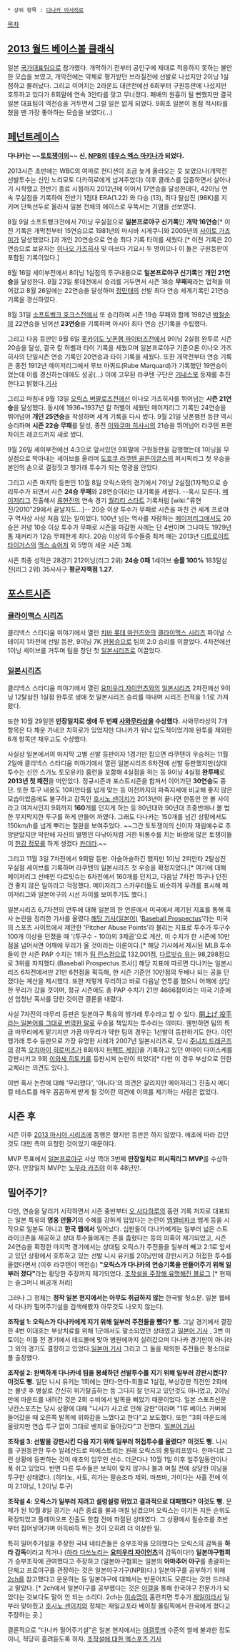  * 상위 항목 : [[다나카 마사히로]]

[[목차]]
== [[2013 월드 베이스볼 클래식]] ==
일본 [[국가대표]]팀으로 참가했다. 개막하기 전부터 공인구에 제대로 적응하지 못하는 불안한 모습을 보였고, 개막전에는 약체로 평가받던 브라질전에 선발로 나섰지만 2이닝 1실점하고 물러났다. 그리고 이어지는 2라운드 대만전에선 6회부터 구원등판에 나섰지만 호투하고 있다가 8회말에 연속 3안타를 맞고 무너졌다. 패배의 원흉이 될 뻔했지만 결국 일본 대표팀이 역전승을 거두면서 그럴 일은 없게 되었다. 9회초 일본이 동점 적시타를 쳤을 땐 가장 좋아하는 모습을 보였다(...)

== [[페넌트레이스]] ==
'''다나카는 ~~[[토토]]쟁이의~~ 신, [[NPB]]의 [[데우스 엑스 마키나]]가 되었다.'''

2013시즌 초반에는 WBC의 여파로 컨디션이 조금 늦게 올라오는 듯 보였으나(개막전 선발투수는 신인 노리모토 다카히로에게 넘겨주었다) 이후 클래스를 입증하면서 살아나기 시작했고 전반기 종료 시점까지 2012년에 이어서 17연승을 달성한데다, 42이닝 연속 무실점을 기록하여 전반기 1점대 ERA(1.22) 와 다승 (13), 최다 탈삼진 (98K)를 지키며 단독선두로 올라서 일본 전체의 에이스로 우뚝서는 기염을 선보였다. 

8월 9일 소프트뱅크전에서 7이닝 무실점으로 '''일본프로야구 신기록'''인 '''개막 16연승'''[* 이전 기록은 개막전부터 15연승으로 1981년의 마시바 시게쿠니와 2005년의 [[사이토 가즈미]]가 달성했었다.]과 개인 20연승으로 연승 최다 기록 타이를 세웠다.[* 이전 기록은 20연승으로 보유자는 [[이나오 가즈히사]] 및 마쓰다 기요시 두 명이으나 이 둘은 구원등판이 포함된 기록이었다.] 

8월 16일 세이부전에서 8이닝 1실점의 투구내용으로 '''일본프로야구 신기록'''인 '''개인 21연승'''을 달성한다. 8월 23일 롯데전에서 승리를 거두면서 시즌 18승 '''무패'''째라는 업적을 이어갔고 8월 26일에는 22연승을 달성하며 [[정민태]]의 선발 최다 연승 세계기록인 21연승 기록을 경신하였다.  

8월 31일 [[소프트뱅크 호크스]]전에서 또 승리하여 시즌 19승 무패와 함께 1982년 [[박철순]]의 22연승을 넘어선 '''23연승'''을 기록하며 아시아 최다 연승 신기록을 수립했다.  

그리고 다음 등판인 9월 6일 [[홋카이도 닛폰햄 파이터즈]]전에서 9이닝 2실점 완투로 시즌 20승을 달성, 결국 칼 허벨과 타이 기록을 세웠으며 일본프로야구 기준으론 이나오 가즈히사의 단일시즌 연승 기록인 20연승과 타이 기록을 세웠다. 또한 개막전부터 연승 기록은 종전 1912년 메이저리그에서 루브 마쿼드(Rube Marquard)가 기록했던 19연승이었는데 이를 경신하는데에도 성공(...) 이에 고무된 라쿠텐 구단은 [[기네스북]] 등재를 추진한다고 밝혔다.[http://sports.news.naver.com/sports/index.nhn?category=npb&ctg=news&mod=read&office_id=117&article_id=0002373529 기사] 

그리고 마침내 9월 13일 [[오릭스 버팔로즈]]전에선 이나오 가즈히사를 뛰어넘는 '''시즌 21연승'''을 달성했다. 동시에 1936~1937년 칼 허벨이 세웠던 메이저리그 기록인 24연승을 뛰어넘어 '''개인 25연승'''을 작성하며 세계 기록을 다시 썼다. 9월 21일 닛폰햄전 등판 역시 승리하며 '''시즌 22승 무패'''를 달성, 종전 [[이와쿠마 히사시]]의 21승을 뛰어넘어 라쿠텐 프랜차이즈 레코드까지 새로 썼다. 

9월 26일 세이부전에선 4:3으로 앞서있던 9회말에 구원등판을 감행했는데 1이닝을 무실점으로 막아내는 세이브를 올리며 [[도호쿠 라쿠텐 골든이글스]]의 퍼시픽리그 첫 우승을 본인의 손으로 결정짓고 헹가래 투수가 되는 영광을 안았다. 

그리고 시즌 마지막 등판인 10월 8일 오릭스와의 경기에서 7이닝 2실점(1자책)으로 승리투수가 되면서 시즌 '''24승 무패'''와 28연승이라는 대기록을 세웠다. --혹시 모른다. [[메이저리그]] 진출해서 [[류현진]]의 연속 경기 [[퀄리티 스타트]] 기록처럼 [wiki:"류현진/2010"29에서 끝날지도...]-- 20승 이상 투수가 무패로 시즌을 마친 건 세계 프로야구 역사상 사상 처음 있는 일이었다. 100년 넘는 역사를 자랑하는 [[메이저리그]]에서도 20승은 커녕 10승 이상 투수가 무패로 시즌을 마감한 사례는 단 4번이며 그나마도 1929년 톰 재커리가 12승 무패한게 최다. 20승 이상의 투수들중 최저 패는 2013년 [[디트로이트 타이거스]]의 [[맥스 슈어저]] 외 5명이 세운 시즌 3패.

시즌 최종 성적은 28경기 212이닝(리그 2위) '''24승 0패''' 1세이브 '''승률 100%''' 183탈삼진(리그 2위) 35사사구 '''평균자책점 1.27'''.

== [[포스트시즌]] ==
=== [[클라이맥스 시리즈]] ===
클리넥스 스타디움 미야기에서 열린 [[치바 롯데 마린즈]]와의 [[클라이맥스 시리즈]] 파이널 스테이지 1차전에 선발 등판, 9이닝 7K [[완봉승]]으로 팀의 2:0 승리를 이끌었다. 4차전에선 1이닝 세이브를 거두며 팀을 창단 첫 [[일본시리즈]]로 이끌었다.

=== [[일본시리즈]] ===
클리넥스 스타디움 미야기에서 열린 [[요미우리 자이언츠]]와의 [[일본시리즈]] 2차전에선 9이닝 12탈삼진 1실점 완투로 생애 첫 일본시리즈 승리를 따내며 시리즈 전적을 1:1로 가져왔다. 

또한 10월 29일엔 '''만장일치로 생애 두 번째 [[사와무라상]]을 수상했다.''' 사와무라상의 7개 항목은 다 채운 가네코 치히로가 있었지만 다나카가 워낙 압도적이었기에 완투를 제외한 6개 항목만 채우고도 수상했다.

사실상 일본에서의 마지막 고별 선발 등판이자 1경기만 잡으면 라쿠텐이 우승하는 11월 2일에 클리넥스 스타디움 미야기에서 열린 일본시리즈 6차전에 선발 등판했지만(상대 투수는 신인 스가노 토모유키) 홈런을 포함해 4실점을 하는 등 9이닝 4실점 '''완투패'''로 '''2013년 첫 패전'''을 떠안았다. 정규시즌과 포스트시즌을 합쳐서 이어가던 '''30연승'''도 중단. 또한 투구 내용도 10피안타를 넘게 맞는 등 이전까지의 파죽지세에 비교해 좋지 않은 모습이었음에도 불구하고 감독인 [[호시노 센이치]]가 2013년이 끝나면 한동안 안 볼 사이라고 여겨서인지 9회까지 '''160'''개를 던지게 하는 등 80년대와 90년대 초중반에나 볼 법한 무지막지한 투구를 하게 만들어 까였다. 그래도 다나카는 150개를 넘긴 상황에서도 150km/h를 넘게 뿌리는 철완을 보여주었다. ~~그간 토토쟁이의 신이자 재림예수로 추앙받았지만 막판에 자신의 별명인 다낚아처럼 거한 뒤통수를 치는 바람에 많은 토쟁이들이 [[한강 정모]]를 하게 생겼다 [[카더라]].~~

그리고 11월 3일 7차전에서 9회말 등판. 아슬아슬하긴 했지만 1이닝 2피안타 2탈삼진 무실점 세이브를 기록하며 라쿠텐의 일본시리즈 첫 우승을 확정지었다.[* 여기에 대해 메이저리그 선배인 다르빗슈는 6차전에서 160개를 던지고, 다음날 7차전 15구나 던진 건 좋지 않은 일이라고 걱정했다. 메이저리그 스카우터들도 비슷하게 우려를 표시해 메이저리그와 일본야구의 시선 차이를 보여주기도 했다.] 

일본시리즈 6,7차전의 연투에 대해 일본의 한 언론에서 미국에서 제기된 지표를 통해 혹사 논란을 정리한 기사를 올렸다.[http://zasshi.news.yahoo.co.jp/article?a=20131106-00000005-number-base 해당 기사(일본어)] '[http://www.baseballprospectus.com/ Baseball Prospectus]'라는 미국의 스포츠 사이트에서 제안한 'Pitcher Abuse Points'라 불리는 지표로 투수가 투구수 100개 이상을 던졌을 때 '(투구수 - 100)의 3제곱'으로 계산, 이 수치가 한 시즌에 10만점을 넘어서면 어깨에 무리가 올 것이라는 이론이다.[* 해당 기사에서 제시된 MLB 투수들의 한 시즌 PAP 수치는 1위가 [[팀 린스컴]]으로 132,001점, [[다르빗슈 유]]는 98,298점으로 3위를 차지했다.(Baseball Prospectus 조사)] 해당 지표에 따르면 다나카는 일본시리즈 6차전에서만 21만 6천점을 획득해, 한 시즌 기준인 10만점의 두배나 되는 공을 던졌다는 계산을 제시했다. 또한 저렇게 무리하고 바로 다음날 연투를 했으니 어깨에 상당한 무리가 갔을 것이며, 정규 시즌에도 총 PAP 수치가 21만 4666점이라는 미국 기준에선 엄청난 혹사를 당한 것이란 결론을 내렸다. 

사실 7차전의 마무리 등판은 일본야구 특유의 헹가래 투수라고 할 수 있다. [http://blog.naver.com/PostView.nhn?blogId=hgh4252&logNo=20198513459 胴上げ 投手라는 일본어를 그대로 번역한 말로] 우승을 책임지는 투수라는 의미다. 웬만하면 팀의 특급 마무리에게 맡기지만 가끔 마무리가 약한 팀의 경우는 1선발이 등판하기도 한다. 이런 헹가래 투수 등판으로 가장 유명한 사례가 2007년 일본시리즈로, 당시 [[주니치 드래곤즈]]의 감독 [[오치아이 히로미츠]]가 8회까지 [[퍼펙트 게임]]]을 기록하고 있던 야마이 다이스케를 강판시키고 9회 [[이와세 히토키]]를 등판시켜 논란이 되었다[* 다만 이 경우 부상으로 인한 교체라는 의견도 있다.]. 

이번 혹사 논란에 대해 '무리했다', '아니다'의 의견은 갈리지만 메이저리그 진출시 메디컬 테스트를 매우 꼼꼼하게 받게 될 것이란 의견에 이의를 제기하는 사람은 없었다.
== 시즌 후 ==
시즌 이후 [[2013 아시아 시리즈]]에 동행은 했지만 등판은 하지 않았다. 애초에 따라 갔던 것도 대만 측이 요청한 것이었기 때문이다.

MVP 투표에서 [[일본프로야구]] 사상 역대 3번째 '''만장일치'''로 '''퍼시픽리그 MVP'''를 수상하였다. 만장일치 MVP는 [[노무라 카츠야]] 이후 48년만.

== 밀어주기? ==
다만, 연승을 달리기 시작하면서 시즌 중반부터 [[오 사다하루]]의 홈런 기록 저지로 대표되는 일본 특유의 '''영웅 만들기'''의 수혜를 강하게 입었다는 논란이 [[엠엘비파크]] 엠게 등을 시작으로 일본도 아니고 '''한국 웹에서''' 일어났다. 심판들이 다나카에게는 일부러 넓은 스트라이크존을 제공하고 상대 투수들에게는 존을 좁혔다는 등의 의혹이 제기되었고, 시즌 24연승을 확정한 마지막 경기에서는 상대팀 오릭스가 주전들을 일부러 빼고 2:1로 앞서고 있던 상황에서 호투하고 있는 선발 니시 유키를 2이닝만에 강판시키고 허접한 투수를 올렸다면서 (이후 라쿠텐이 역전승) '''"오릭스가 다나카의 연승기록을 만들어주기 위해 일부러 졌다"'''라는 황당한 주장까지 제기되었다. [http://blog.naver.com/dosh1234/20197190898 조작설을 주장해 유명해진 블로그] [* 현재는 슬그머니 비공개 처리]

그러나 그 정체는 '''정작 일본 현지에서는 아무도 취급하지 않는''' 한국발 헛소문. 일본 웹에서 다나카 밀어주기설을 검색해봤자 아무것도 나오지 않는다. 

'''조작설 1: 오릭스가 다나카에게 지기 위해 일부러 주전들을 뺐다?'''
'''뻥.''' 그날 경기에서 결장한 4번 이대호는 부상치료를 위해 1군에서도 말소되었던 상태였고 [http://www.daily.co.jp/baseball/2013/10/08/0006402863.shtml 일본어 기사] , 3번 이토이는 이틀 전 경기에서 데드볼에 맞아 병원에까지 실려갔으며 다나카 경기만이 아니라 그 외의 경기도 결장하고 있었다.[http://www.sanspo.com/baseball/news/20131006/buf13100620140002-n1.html 일본어 기사] 그리고 그 둘을 제외한 주전들은 평소대로 풀 출장했다.

'''조작설 2: 완벽하게 다나카네 팀을 봉쇄하던 선발투수를 지기 위해 일부러 강판시켰다?'''
''' 이것도 뻥.''' 일단 니시 유키는 1회에는 안타-안타-희플로 1실점, 부상강판 직전인 2회에는 볼넷 후 병살로 간신히 위기탈출하는 등 그다지 잘 던지고 있던것도 아니었고, 2이닝만에 마운드를 내려간 것은 2회 수비에서 발목을 삐었기 때문이었다. 일본 스포츠신문 닛칸스포츠는 당시 상황에 대해 "니시가 사고로 인해 강판"이라며 "1루 베이스 커버에 들어갔을 때 오른쪽 발목에 위화감을 느꼈다고 한다"고 보도했다. 또한 "3회 마운드에 올랐지만 연습 투구 없이 그대로 벤치로 돌아갔다"고 전했다. [http://www.nikkansports.com/baseball/news/f-bb-tp0-20131008-1201539.html 일본어 기사] 
 
'''조작설 3: 선발을 강판시킨 다음 지기 위해 일부러 허접투수를 올렸다?'''
''' 이것도 뻥.''' 니시를 구원등판한 투수 알레산드로 마에스트리는 원래 오릭스의 롱릴리프였다. 한마디로 그런 상황에 등판하는 것이 애초의 임무인 선수. 더군다나 10월 1일 이후 일주일동안이나 푹 쉬고 있었다. 반면 다른 투수들은 보직이 맞지 않거나 불과 며칠 전에 상당한 이닝을 투구한 상태였다. (히라노, 사토, 히가는 필승조라 제외. 마쯔바, 가이다는 사흘 전에 이미 2.1이닝, 1.2이닝 투구)

'''조작설 4: 오릭스가 일부러 지려고 설렁설렁 뛰었고 결과적으로 대패했다?'''
''' 이것도 뻥.''' 문제가 된 10월 8일 경기는 시즌 종료를 불과 며칠 남겼으며 오릭스는 이기든 지든 순위도 확정되었고 플레이오프 진출도 한참 전에 좌절된 상태였다. 그 상황에서 필승조를 초반부터 집어넣어가며 아득바득 뛰는 것이 오히려 더 이상한 일. 

특히 밀어주기설을 주장한 국내 네티즌들은 승부조작을 모의했다는 오릭스의 감독을 '''하라 감독'''이라고 적거나 ([[하라 다쓰노리]]는 '''[[요미우리 자이언츠]]'''의 감독이다!!) '''일본야구협회'''가 승부조작에 관여했다고 주장하고 (일본야구협회는 일본의 '''아마추어 야구'''를 총괄하는 단체고 프로야구를 관장하는 것은 일본야구기구(NPB)다.) 일본야구를 공부하기 위해 [[2ch]]를 참고했다고 운운하는 등 일본야구에 대해서는 반푼어치도 모른다는 것만 드러내고 말았다. [* 2ch에서 일본야구를 공부했다는 것은 [[야갤]]을 통해 한국야구 전문가가 되었다는 것보다도 말이 안 되는 소리다. 2ch는 [[이승엽]]이 홈런치면 투수가 [[재일]]이라서 일부러 맞아줬고 [[호시노 센이치]]의 정체는 재일교포라 베이징 올림픽에서 한국에게 졌다고 주장하는 곳.] 

결론적으로 "다나카 밀어주기설"은 일본 현지에서는 [[야갤]]루머 수준의 썰에 불과한 정도이니, 적당히 흘려듣도록 하자. [http://m.xportsnews.hankyung.com/?ac=article_view&entry_id=402445 조작설에 대한 엑스포츠 기사]
